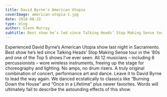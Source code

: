 ```yaml
---
title: David Byrne's American Utopia
coverImage: american-utopia-1.jpg
date: 2018-08-22
type: blog
author: Glenn Murray
subtitle: Best show he’s led since Talking Heads’ Stop Making Sense tour in the ‘80s.
---
```



Experienced David Byrne’s American Utopia show last night in Sacramento.
Best show he’s led since Talking Heads’ Stop Making Sense tour in the ‘80s and one of the Top 5 shows I’ve ever seen. All 12 musicians – including 6 percussionists – wore wireless instruments, freeing up the stage for choreography and lighting. No amps, no drum risers. A truly original combination of concert, performance art and dance. Leave it to David Byrne to lead the way again. We danced ecstatically to classics like “Burning Down the House” and “Once in a Lifetime” plus newer favorites. Words will ultimately fail to describe the astounding effects of this show.

<SlideShow />